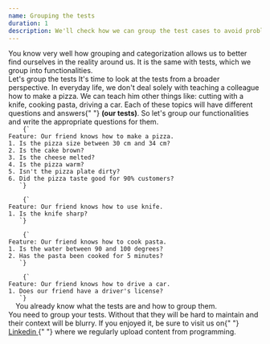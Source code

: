 ```yaml
---
name: Grouping the tests
duration: 1
description: We'll check how we can group the test cases to avoid problems with readability and understanding their context.
---
```


<Prelude>
  <M>
    You know very well how grouping and categorization allows us to better find
    ourselves in the reality around us. It is the same with tests, which we
    group into functionalities.
  </M>
</Prelude>

<Section>
  <XL>Let's group the tests</XL>
  <M>
    It's time to look at the tests from a broader perspective. In everyday life,
    we don't deal solely with teaching a colleague how to make a pizza. We can
    teach him other things like: cutting with a knife, cooking pasta, driving a
    car. Each of these topics will have different questions and answers{" "}
    <B>(our tests)</B>.
  </M>
  <M>
    So let's group our functionalities and write the appropriate questions for
    them.
  </M>
  <Code mode="static" lang="markdown">
    {`
Feature: Our friend knows how to make a pizza.
1. Is the pizza size between 30 cm and 34 cm?
2. Is the cake brown?
3. Is the cheese melted?
4. Is the pizza warm?
5. Isn't the pizza plate dirty?
6. Did the pizza taste good for 90% customers?
   `}
  </Code>
  <Code mode="static" lang="markdown">
    {`
Feature: Our friend knows how to use knife.
1. Is the knife sharp?
   `}
  </Code>
  <Code mode="static" lang="markdown">
    {`
Feature: Our friend knows how to cook pasta.
1. Is the water between 90 and 100 degrees?
2. Has the pasta been cooked for 5 minutes?
   `}
  </Code>
  <Code mode="static" lang="markdown">
    {`
Feature: Our friend knows how to drive a car.
1. Does our friend have a driver's license?
   `}
  </Code>
  <M>You already know what the tests are and how to group them.</M>
</Section>

<Summary>
  <M>
    You need to group your tests. Without that they will be hard to maintain and
    their context will be blurry.
  </M>
  <M>
    If you enjoyed it, be sure to visit us on{" "}
    <A href="https://www.linkedin.com/in/adrian-po%C5%82ubi%C5%84ski-281ab2172/" outside>
      Linkedin
    </A>{" "}
    where we regularly upload content from programming.
  </M>
</Summary>
